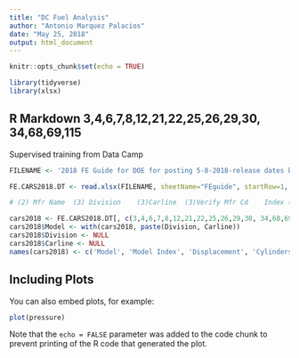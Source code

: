 ```yaml
---
title: "DC Fuel Analysis"
author: "Antonio Marquez Palacios"
date: "May 25, 2018"
output: html_document
---
```


```r
knitr::opts_chunk$set(echo = TRUE)

library(tidyverse)
library(xlsx)
```

## R Markdown 3,4,6,7,8,12,21,22,25,26,29,30, 34,68,69,115

Supervised training from Data Camp

```r
FILENAME <- '2018 FE Guide for DOE for posting 5-8-2018-release dates before 5-9-2018-no-sales-5-4-2018public.xslx'

FE.CARS2018.DT <- read.xlsx(FILENAME, sheetName="FEguide", startRow=1, header=TRUE, row.names=NULL)

# (2) Mfr Name 	(3) Division	(3)Carline	(3)Verify Mfr Cd	Index (Model Type Index)	Eng Displ	# Cyl

cars2018 <- FE.CARS2018.DT[, c(3,4,6,7,8,12,21,22,25,26,29,30, 34,68,69,115)]
cars2018$Model <- with(cars2018, paste(Division, Carline))
cars2018$Division <- NULL
cars2018$Carline <- NULL
names(cars2018) <- c('Model', 'Model Index', 'Displacement', 'Cylinders'..)

```

## Including Plots

You can also embed plots, for example:

```r
plot(pressure)
```

Note that the `echo = FALSE` parameter was added to the code chunk to prevent printing of the R code that generated the plot.
